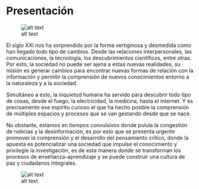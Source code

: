 # Presentación

![alt text](assets/01/Captura.PNG)

El siglo XXI nos ha sorprendido por la forma vertiginosa y desmedida como han llegado todo tipo de cambios. Desde las relaciones interpersonales, las comunicaciones, la tecnología, los descubrimientos científicos, entre otras. Por esto, la sociedad no puede ser ajena a estas nuevas realidades, su misión es generar cambios para encontrar nuevas formas de relación con la información y permitir la comprensión de nuevos conocimientos entorno a la naturaleza y a la sociedad. 

Simultáneo a esto, la inquietud humana ha servido para descubrir todo tipo de cosas, desde el fuego, la electricidad, la medicina, hasta el internet. Y es precisamente ese espíritu curioso el que ha hecho posible la comprensión de múltiples espacios y procesos que se van gestando desde que se nace. 

No obstante, estamos en tiempos convulsivos donde pulula la congestión de noticias y la desinformación, es por esto que se presenta  urgente promover la comprensión y el desarrollo del pensamiento crítico, donde la apuesta es potencializar una sociedad que impulse el conocimiento y privilegie la investigación, es de esta manera donde se transforman los procesos de enseñanza-aprendizaje y se puede construir una cultura de paz y ciudadanos integrales.

![alt text](assets/01/datos.jpg)